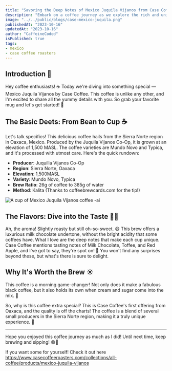```yaml
---
title: "Savoring the Deep Notes of Mexico Juquila Vijanos from Case Coffee"
description: "Embark on a coffee journey as we explore the rich and unique flavors of Mexico Juquila Vijanos from Case Coffee. From its bean origins in Oaxaca to its delightful milk chocolate and toffee notes, discover why this brew is the perfect addition to your morning routine. ☕🌟"
image: "../../public/blogs/case-mexico-juquila.png"
publishedAt: "2023-10-16"
updatedAt: "2023-10-16"
author: "CaffeineCoded"
isPublished: true
tags:
- mexico
- case coffee roasters
---
```


## Introduction 🌟

Hey coffee enthusiasts! ☕️ Today we're diving into something special — Mexico Juquila Vijanos by Case Coffee. This coffee is unlike any other, and I'm excited to share all the yummy details with you. So grab your favorite mug and let's get started! 🎉

## The Basic Deets: From Bean to Cup ☕️

Let's talk specifics! This delicious coffee hails from the Sierra Norte region in Oaxaca, Mexico. Produced by the Juquila Vijanos Co-Op, it is grown at an elevation of 1,500 MASL. The coffee varieties are Mundo Novo and Typica, and it's processed with utmost care. Here's the quick rundown:

- **Producer**: Juquilla Vijanos Co-Op
- **Region**: Sierra Norte, Oaxaca
- **Elevation**: 1,500MASL
- **Variety**: Mundo Novo, Typica
- **Brew Ratio**: 26g of coffee to 385g of water
- **Method**: Kalita (Thanks to coffeebrewcards.com for the tip!)

<div style={{maxWidth:'500px'}}>
<Image 
  src="/blogs/case-mexico-juquila-2.png" 
  alt="A cup of Mexico Juquila Vijanos coffee -ai" 
  width={500} 
  height={300}
  layout="responsive"
/>
</div>

## The Flavors: Dive into the Taste 🍫🍎

Ah, the aroma! Slightly roasty but still oh-so-sweet. 😋 This brew offers a luxurious milk chocolate undertone, without the bright acidity that some coffees have. What I love are the deep notes that make each cup unique. Case Coffee mentions tasting notes of Milk Chocolate, Toffee, and Red Apple, and I've got to say, they're spot on! 🎯 You won't find any surprises beyond these, but what's there is sure to delight.

## Why It's Worth the Brew ☀️

This coffee is a morning game-changer! Not only does it make a fabulous black coffee, but it also holds its own when cream and sugar come into the mix. 🥳

So, why is this coffee extra special? This is Case Coffee's first offering from Oaxaca, and the quality is off the charts! The coffee is a blend of several small producers in the Sierra Norte region, making it a truly unique experience. 🌱


---

Hope you enjoyed this coffee journey as much as I did! Until next time, keep brewing and sipping! 😄👋

If you want some for yourself! Check it out here https://www.casecoffeeroasters.com/collections/all-coffee/products/mexico-juquila-vijanos
